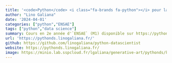 ```yaml
---
title: '<code>Python</code> <i class="fa-brands fa-python"></i> pour la data science'
author: "Lino Galiana"
date: '2024-04-01'
categories: ["python","ENSAE"]
tags: ["python","data science"]
summary: Cours en 2e année d'`ENSAE` (M1) disponible sur https://pythonds.linogaliana.fr/
url: 'https://pythonds.linogaliana.fr/'
github: https://github.com/linogaliana/python-datascientist
website: https://pythonds.linogaliana.fr/
image: https://minio.lab.sspcloud.fr/lgaliana/generative-art/pythonds/kiddos.png
---
```

